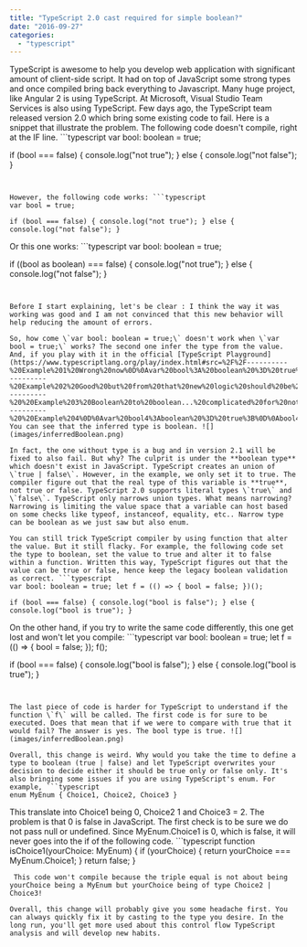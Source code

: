 ```yaml
---
title: "TypeScript 2.0 cast required for simple boolean?"
date: "2016-09-27"
categories: 
  - "typescript"
---
```


TypeScript is awesome to help you develop web application with significant amount of client-side script. It had on top of JavaScript some strong types and once compiled bring back everything to Javascript. Many huge project, like Angular 2 is using TypeScript. At Microsoft, Visual Studio Team Services is also using TypeScript. Few days ago, the TypeScript team released version 2.0 which bring some existing code to fail. Here is a snippet that illustrate the problem. The following code doesn't compile, right at the IF line. ```typescript
var bool: boolean = true;

if (bool === false) { console.log("not true"); } else { console.log("not false"); } 
``` 


However, the following code works: ```typescript
var bool = true;

if (bool === false) { console.log("not true"); } else { console.log("not false"); } 
``` 


Or this one works: ```typescript
var bool: boolean = true;

if ((bool as boolean) === false) { console.log("not true"); } else { console.log("not false"); } 
``` 


Before I start explaining, let's be clear : I think the way it was working was good and I am not convinced that this new behavior will help reducing the amount of errors.

So, how come \`var bool: boolean = true;\` doesn't work when \`var bool = true;\` works? The second one infer the type from the value. And, if you play with it in the official [TypeScript Playground](https://www.typescriptlang.org/play/index.html#src=%2F%2F----------%20Example%201%20Wrong%20now%0D%0Avar%20bool%3A%20boolean%20%3D%20true%3B%0D%0A%0D%0Aif%20(bool%20%3D%3D%3D%20false)%20%7B%0D%0A%20%20%20%20console.log(%22not%20true%22)%3B%0D%0A%7D%0D%0Aelse%20%7B%20%0D%0A%20%20%20%20console.log(%22not%20false%22)%3B%0D%0A%7D%0D%0A%2F%2F----------%20Example%202%20Good%20but%20from%20that%20new%20logic%20should%20be%20wrong%20too%20like%20example%201%0D%0Avar%20bool2%20%3D%20true%3B%20%2F%2FCursor%20hover%20show%20that%20bool%20is%20boolean.%20This%20time%2C%20it's%20fine.%0D%0A%0D%0Aif%20(bool2%20%3D%3D%3D%20false)%20%7B%0D%0A%20%20%20%20console.log(%22not%20true%22)%3B%0D%0A%7D%0D%0Aelse%20%7B%20%0D%0A%20%20%20%20console.log(%22not%20false%22)%3B%0D%0A%7D%0D%0A%0D%0A%2F%2F----------%20%20Example%203%20Boolean%20to%20boolean...%20complicated%20for%20nothing%3F%0D%0Avar%20bool3%3Aboolean%20%3D%20true%3B%0D%0A%0D%0Aif%20((bool3%20as%20boolean)%20%3D%3D%3D%20false)%20%7B%0D%0A%20%20%20%20console.log(%22not%20true%22)%3B%0D%0A%7D%0D%0Aelse%20%7B%20%0D%0A%20%20%20%20console.log(%22not%20false%22)%3B%0D%0A%7D%0D%0A%0D%0A%2F%2F----------%20%20Example%204%0D%0Avar%20bool4%3Aboolean%20%3D%20true%3B%0D%0Abool4%20%3D%20returnMethodToFalse(bool4)%3B%20%2F%2FThat%20is%20fine%20even%20if%20it%20return%20false%0D%0Aif%20(bool4%20%3D%3D%3D%20false)%20%7B%0D%0A%20%20%20%20console.log(%22not%20true%22)%3B%0D%0A%7D%0D%0Aelse%20%7B%20%0D%0A%20%20%20%20console.log(%22not%20false%22)%3B%0D%0A%7D%0D%0A%0D%0Afunction%20returnMethodToFalse(b%3Aboolean)%3Aboolean%7B%0D%0A%20%20%20%20return%20false%3B%0D%0A%7D). You can see that the inferred type is boolean. ![](images/inferredBoolean.png)

In fact, the one without type is a bug and in version 2.1 will be fixed to also fail. But why? The culprit is under the **boolean type** which doesn't exist in JavaScript. TypeScript creates an union of \`true | false\`. However, in the example, we only set it to true. The compiler figure out that the real type of this variable is **true**, not true or false. TypeScript 2.0 supports literal types \`true\` and \`false\`. TypeScript only narrows union types. What means narrowing? Narrowing is limiting the value space that a variable can host based on some checks like typeof, instanceof, equality, etc.. Narrow type can be boolean as we just saw but also enum.

You can still trick TypeScript compiler by using function that alter the value. But it still flacky. For example, the following code set the type to boolean, set the value to true and alter it to false within a function. Written this way, TypeScript figures out that the value can be true or false, hence keep the legacy boolean validation as correct. ```typescript
var bool: boolean = true; let f = (() => { bool = false; })();

if (bool === false) { console.log("bool is false"); } else { console.log("bool is true"); } 
``` 


On the other hand, if you try to write the same code differently, this one get lost and won't let you compile: ```typescript
var bool: boolean = true; let f = (() => { bool = false; }); f();

if (bool === false) { console.log("bool is false"); } else { console.log("bool is true"); } 
``` 


The last piece of code is harder for TypeScript to understand if the function \`f\` will be called. The first code is for sure to be executed. Does that mean that if we were to compare with true that it would fail? The answer is yes. The bool type is true. ![](images/inferredBoolean.png)

Overall, this change is weird. Why would you take the time to define a type to boolean (true | false) and let TypeScript overwrites your decision to decide either it should be true only or false only. It's also bringing some issues if you are using TypeScript's enum. For example, ```typescript
enum MyEnum { Choice1, Choice2, Choice3 } 
``` 
 This translate into Choice1 being 0, Choice2 1 and Choice3 = 2. The problem is that 0 is false in JavaScript. The first check is to be sure we do not pass null or undefined. Since MyEnum.Choice1 is 0, which is false, it will never goes into the if of the following code. ```typescript
function isChoice1(yourChoice: MyEnum) { if (yourChoice) { return yourChoice === MyEnum.Choice1; } return false; } 
``` 
 This code won't compile because the triple equal is not about being yourChoice being a MyEnum but yourChoice being of type Choice2 | Choice3!

Overall, this change will probably give you some headache first. You can always quickly fix it by casting to the type you desire. In the long run, you'll get more used about this control flow TypeScript analysis and will develop new habits.
